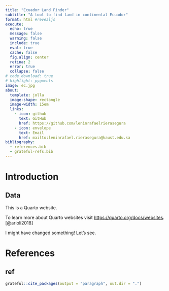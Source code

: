 ```yaml
---
title: "Ecuador Land Finder"
subtitle: "A tool to find land in continental Ecuador"
format: html #revealjs
execute:
  echo: true
  message: false
  warning: false
  include: true
  eval: true
  cache: false
  fig.align: center
  retina: 2
  error: true
  collapse: false
# code_download: true
# highlight: pygments
image: ec.jpg
about:
  template: jolla
  image-shape: rectangle
  image-width: 15em
  links:
    - icon: github
      text: GitHub
      href: https://github.com/leninrafaelrierasegura
    - icon: envelope
      text: Email
      href: mailto:leninrafael.rierasegura@kaust.edu.sa
bibliography: 
  - references.bib
  - grateful-refs.bib
---
```


# Introduction {.smaller}

## Data

This is a Quarto website.

To learn more about Quarto websites visit <https://quarto.org/docs/websites>. [@arioli2018]

I might have changed something! Let's see.

# References {.smaller}

## ref {.smaller}

```r
grateful::cite_packages(output = "paragraph", out.dir = ".")
```
